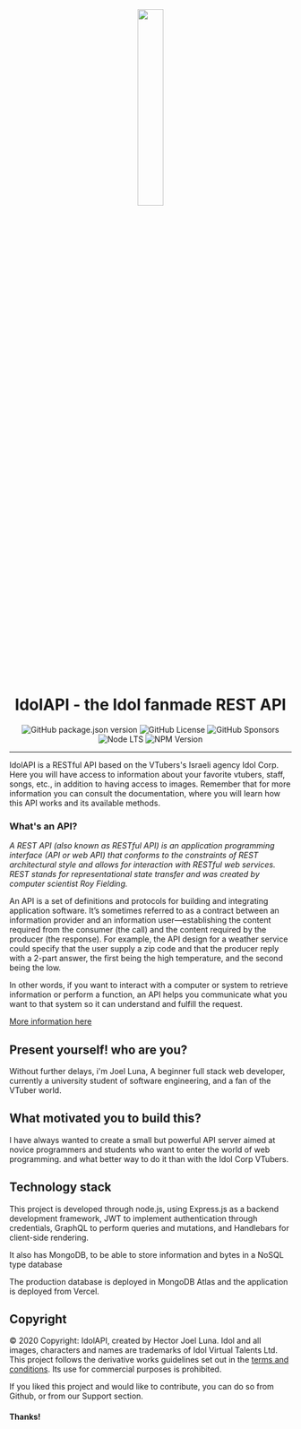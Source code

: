 <div align="center">

<img src="/logo.png" width="30%" style="border-radius: 1rem; margin-bottom: 1rem" />

# **IdolAPI - the Idol fanmade REST API** 

![GitHub package.json version](https://img.shields.io/github/package-json/v/JoelLuna02/IdolAPI)
![GitHub License](https://img.shields.io/github/license/JoelLuna02/IdolAPI)
![GitHub Sponsors](https://img.shields.io/github/sponsors/JoelLuna02?style=flat&logo=github&label=Sponsors&color=green)
![Node LTS](https://img.shields.io/node/v-lts/eslint?color=green)
![NPM Version](https://img.shields.io/npm/v/eslint)

</div>

- - -

IdolAPI is a RESTful API based on the VTubers's Israeli agency Idol Corp. Here you will have access to information
about your favorite vtubers, staff, songs, etc., in addition to having access to images. Remember that for more
information you can consult the documentation, where you will learn how this API works and its available methods.

### **What's an API?**

*A REST API (also known as RESTful API) is an application programming interface (API or web API) 
that conforms to the constraints of REST architectural style and allows for interaction with
RESTful web services. REST stands for representational state transfer and was created by
computer scientist Roy Fielding.*

An API is a set of definitions and protocols for building and integrating application software. 
It’s sometimes referred to as a contract between an information provider and an information 
user—establishing the content required from the consumer (the call) and the content required by
the producer (the response). For example, the API design for a weather service could specify that 
the user supply a zip code and that the producer reply with a 2-part answer, the first being the
high temperature, and the second being the low.  

In other words, if you want to interact with a computer or system to retrieve information or perform
a function, an API helps you communicate what you want to that system so it can understand and fulfill
the request.

[More information here](https://www.redhat.com/en/topics/api/what-is-a-rest-api)

## **Present yourself! who are you?**

Without further delays, i'm Joel Luna, A beginner full stack web developer, 
currently a university student of software engineering, and a fan of the VTuber world.

## **What motivated you to build this?**

I have always wanted to create a small but powerful API server aimed at novice programmers and students who want to enter the 
world of web programming. and what better way to do it than with the Idol Corp VTubers.

## **Technology stack**

This project is developed through node.js, using Express.js as a backend development framework, JWT to implement authentication
through credentials, GraphQL to perform queries and mutations, and Handlebars for client-side rendering.

It also has MongoDB, to be able to store information and bytes in a NoSQL type database

The production database is deployed in MongoDB Atlas and the application is deployed from Vercel.

## Copyright

© 2020 Copyright: IdolAPI, created by Hector Joel Luna. Idol and all images, characters and names are trademarks of Idol
Virtual Talents Ltd. This project follows the derivative works guidelines set out in the [terms and conditions](https://idol-company.com/terms).
Its use for commercial purposes is prohibited.​

If you liked this project and would like to contribute, you can do so from Github, or from our Support section.

#### Thanks!